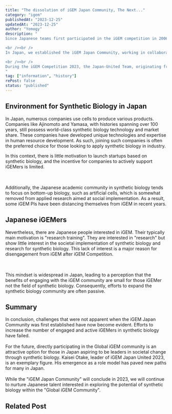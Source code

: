 ```yaml
---
title: "The dissolution of iGEM Japan Community, The Next..."
category: "igem"
publishedAt: "2023-12-25"
updatedAt: "2023-12-25"
author: "Yomogy"
description: "
Since Japanese teams first participated in the iGEM competition in 2006, multiple teams have consistently participated each year. However, currently, there are few Japanese iGEMers at the forefront of iGEM's diverse and expanding activities.

<br /><br />
In Japan, we established the iGEM Japan Community, working in collaboration with the broader iGEM Community to expand our initiatives. However, these activities end in 2023.

<br /><br />
During the iGEM Competition 2023, the Japan-United Team, originating from the iGEM Japan community, became the first finalist from Japan in iGEM's 20-year history and won the Grand Prize. Their success highlighted the challenges faced by previous Japanese teams.
"
tag: ["information", "history"]
rePost: false 
status: "published" 
---
```


<h2>Environment for Synthetic Biology in Japan</h2>

In Japan, numerous companies use cells to produce various products. Companies like Ajinomoto and Yamasa, with histories spanning over 100 years, still possess world-class synthetic biology technology and market share. These companies have developed unique technologies and expertise in human resource development. As such, joining such companies is often the preferred choice for those looking to apply synthetic biology in industry.

In this context, there is little motivation to launch startups based on synthetic
biology, and the incentive for companies to actively support iGEMers is limited.

<br />
<br />
Additionally, the Japanese academic community in synthetic biology tends to
focus on bottom-up biology, such as artificial cells, which is somewhat removed
from applied research aimed at social implementation. As a result, some iGEM PIs
have been distancing themselves from iGEM in recent years.

<h2>Japanese iGEMers</h2>

Nevertheless, there are Japanese people interested in iGEM. Their typically main motivation is "research training". They are interested in "research" but show little interest in the societal implementation of synthetic biology and research for synthetic biology. This lack of interest is a major reason for disengagement from iGEM after iGEM Competition.

<br />
<br />
This mindset is widespread in Japan, leading to a perception that the benefits
of engaging with the iGEM community are small for those iGEMer not the field of
synthetic biology. Consequently, efforts to expand the synthetic biology
community are often passive.

<h2>Summary</h2>
In conclusion, challenges that were not apparent when the iGEM Japan Community was
first established have now become evident. Efforts to increase the number of engaged
and active iGEMers in synthetic biology have failed.

<br />
<br />
For the future, directly participating in the Global iGEM community is an
attractive option for those in Japan aspiring to be leaders in societal change
through synthetic biology. Kaisei Otake, leader of iGEM Japan United 2023, is an
exemplary figure. His emergence as a role model has paved new paths for many in
Japan.

<br />
<br />
While the "iGEM Japan Community" will conclude in 2023, we will continue to
nurture Japanese talent interested in exploring the potential of synthetic
biology within the "Global iGEM Community".

<h2>Related Post</h2>
<LinkCard url="https://note.com/igem_japan31/n/n428cf245fe0f" size="small" />
